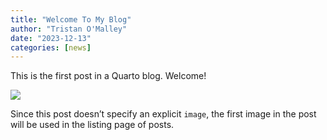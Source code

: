```yaml
---
title: "Welcome To My Blog"
author: "Tristan O'Malley"
date: "2023-12-13"
categories: [news]
---
```


This is the first post in a Quarto blog. Welcome!

![](thumbnail.jpg)

Since this post doesn't specify an explicit `image`, the first image in the post will be used in the listing page of posts.
